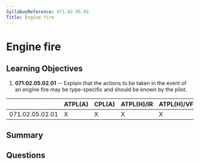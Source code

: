 ```yaml
---
SyllabusReference: 071.02.05.02
Title: Engine fire
---
```


# Engine fire

## Learning Objectives

1. **071.02.05.02.01** -- Explain that the actions to be taken in the event of an
   engine fire may be type-specific and should be known by the pilot.

|                 | ATPL(A) | CPL(A) | ATPL(H)/IR | ATPL(H)/VFR | CPL(H) | IR  | CBIR(A) |
| --------------- | ------- | ------ | ---------- | ----------- | ------ | --- | ------- |
| 071.02.05.02.01 | X       | X      | X          | X           | X      |     |         |

## Summary

## Questions
